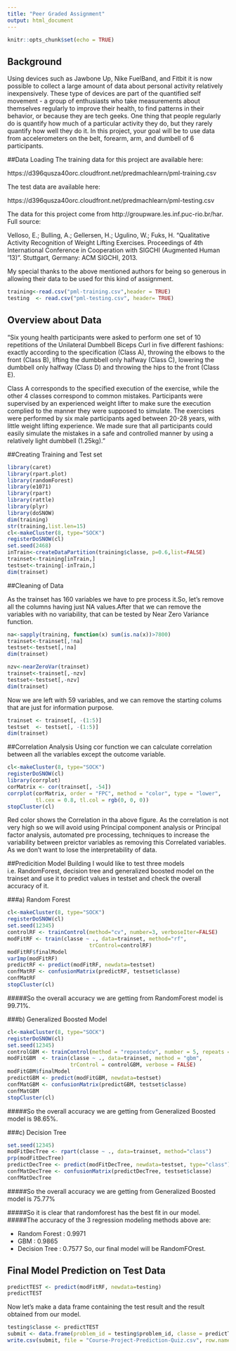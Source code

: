 ```yaml
---
title: "Peer Graded Assignment"
output: html_document
---
```


```r
knitr::opts_chunk$set(echo = TRUE)
```

## Background
Using devices such as Jawbone Up, Nike FuelBand, and Fitbit it is now possible to collect a large amount of data about personal activity relatively inexpensively. These type of devices are part of the quantified self movement - a group of enthusiasts who take measurements about themselves regularly to improve their health, to find patterns in their behavior, or because they are tech geeks. One thing that people regularly do is quantify how much of a particular activity they do, but they rarely quantify how well they do it. In this project, your goal will be to use data from accelerometers on the belt, forearm, arm, and dumbell of 6 participants.

##Data Loading
The training data for this project are available here:

https://d396qusza40orc.cloudfront.net/predmachlearn/pml-training.csv

The test data are available here:

https://d396qusza40orc.cloudfront.net/predmachlearn/pml-testing.csv

The data for this project come from http://groupware.les.inf.puc-rio.br/har. Full source:

Velloso, E.; Bulling, A.; Gellersen, H.; Ugulino, W.; Fuks, H. "Qualitative Activity Recognition of Weight Lifting Exercises. Proceedings of 4th International Conference in Cooperation with SIGCHI (Augmented Human '13)". Stuttgart, Germany: ACM SIGCHI, 2013.

My special thanks to the above mentioned authors for being so generous in allowing their data to be used for this kind of assignment.
```r
training<-read.csv("pml-training.csv",header = TRUE)
testing  <- read.csv("pml-testing.csv", header= TRUE)
```

## Overview about Data
"Six young health participants were asked to perform one set of 10 repetitions of the Unilateral Dumbbell Biceps Curl in five different fashions: exactly according to the specification (Class A), throwing the elbows to the front (Class B), lifting the dumbbell only halfway (Class C), lowering the dumbbell only halfway (Class D) and throwing the hips to the front (Class E).

Class A corresponds to the specified execution of the exercise, while the other 4 classes correspond to common mistakes. Participants were supervised by an experienced weight lifter to make sure the execution complied to the manner they were supposed to simulate. The exercises were performed by six male participants aged between 20-28 years, with little weight lifting experience. We made sure that all participants could easily simulate the mistakes in a safe and controlled manner by using a relatively light dumbbell (1.25kg)."

##Creating Training and Test set
```r
library(caret)
library(rpart.plot)
library(randomForest)
library(e1071)
library(rpart)
library(rattle)
library(plyr)
library(doSNOW)
dim(training)
str(training,list.len=15)
cl<-makeCluster(8, type="SOCK")
registerDoSNOW(cl)
set.seed(2468)
inTrain<-createDataPartition(training$classe, p=0.6,list=FALSE)
trainset<-training[inTrain,]
testset<-training[-inTrain,]
dim(trainset)
```
##Cleaning of Data

As the trainset has 160 variables we have to pre process it.So, let's remove all the columns having just NA values.After that we can remove the variables with no variability, that can be tested by Near Zero Variance function.
```r
na<-sapply(training, function(x) sum(is.na(x))>7800)
trainset<-trainset[,!na]
testset<-testset[,!na]
dim(trainset)

nzv<-nearZeroVar(trainset)
trainset<-trainset[,-nzv]
testset<-testset[,-nzv]
dim(trainset)
```
Now we are left with 59 variables, and we can remove the starting colums that are just for information purpose.

```r
trainset <- trainset[, -(1:5)]
testset  <- testset[, -(1:5)]
dim(trainset)
```

##Correlation Analysis
Using cor function we can calculate correlation between all the variables except the outcome variable.
```r
cl<-makeCluster(8, type="SOCK")
registerDoSNOW(cl)
library(corrplot)
corMatrix <- cor(trainset[, -54])
corrplot(corMatrix, order = "FPC", method = "color", type = "lower", 
         tl.cex = 0.8, tl.col = rgb(0, 0, 0))
stopCluster(cl)
```

Red color shows the Correlation in tha above figure. As the correlation is not very high so we will avoid using Principal component analysis or Principal factor analysis, automated pre processing, techniques to increase the variability between preictor variables as removing this Correlated variables. As we don't want to lose the interpretability of data.

##Predicition Model Building
I would like to test three models i.e. RandomForest, decision tree and generalized boosted model on the trainset and use it to predict values in testset and check the overall accuracy of it.

###a) Random Forest

```r
cl<-makeCluster(8, type="SOCK")
registerDoSNOW(cl)
set.seed(12345)
controlRF <- trainControl(method="cv", number=3, verboseIter=FALSE)
modFitRF <- train(classe ~ ., data=trainset, method="rf",
                          trControl=controlRF)
modFitRF$finalModel
varImp(modFitRF)
predictRF <- predict(modFitRF, newdata=testset)
confMatRF <- confusionMatrix(predictRF, testset$classe)
confMatRF
stopCluster(cl)
```
#####So the overall accuracy we are getting from RandomForest model is 99.71%.

###b) Generalized Boosted Model
```r
cl<-makeCluster(8, type="SOCK")
registerDoSNOW(cl)
set.seed(12345)
controlGBM <- trainControl(method = "repeatedcv", number = 5, repeats = 1)
modFitGBM  <- train(classe ~ ., data=trainset, method = "gbm",
                    trControl = controlGBM, verbose = FALSE)
modFitGBM$finalModel
predictGBM <- predict(modFitGBM, newdata=testset)
confMatGBM <- confusionMatrix(predictGBM, testset$classe)
confMatGBM
stopCluster(cl)
```
#####So the overall accuracy we are getting from Generalized Boosted model is 98.65%.

###c) Decision Tree 
```r
set.seed(12345)
modFitDecTree <- rpart(classe ~ ., data=trainset, method="class")
prp(modFitDecTree)
predictDecTree <- predict(modFitDecTree, newdata=testset, type="class")
confMatDecTree <- confusionMatrix(predictDecTree, testset$classe)
confMatDecTree


```
#####So the overall accuracy we are getting from Generalized Boosted model is 75.77%

#####So it is clear that randomforest has the best fit in our model.
#####The accuracy of the 3 regression modeling methods above are:
   
   * Random Forest : 0.9971
   * GBM           : 0.9865
   * Decision Tree : 0.7577
So, our final model will be RandomFOrest.

## Final Model Prediction on Test Data
```r
predictTEST <- predict(modFitRF, newdata=testing)
predictTEST
```
Now let's make a data frame containing the test result and the result obtained from our model.
```r
testing$classe <- predictTEST
submit <- data.frame(problem_id = testing$problem_id, classe = predictTEST)
write.csv(submit, file = "Course-Project-Prediction-Quiz.csv", row.names = FALSE)
```

